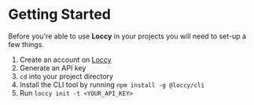 # Getting Started

Before you're able to use **Loccy** in your projects you will need to set-up a few things.

1. Create an account on [Loccy](https://www.loccy.app)
2. Generate an API key
3. `cd` into your project directory
4. Install the CLI tool by running `npm install -g @loccy/cli`
5. Run `loccy init -t <YOUR_API_KEY>`
